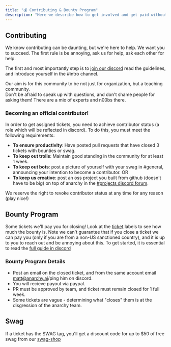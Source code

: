 ```yaml
---
title: "💰 Contributing & Bounty Program"
description: "Here we describe how to get involved and get paid without having to interview"
---
```


## Contributing

We know contributing can be daunting, but we're here to help.  We want you to succeed. The first rule is be annoying, ask us for help, ask each other for help.

The first and most importantly step is to [join our discord](https://discord.anarchy.ai/) read the guidelines, and introduce yourself in the #intro channel.

Our aim is for this community to be not just for organization, but a teaching community.  
Don't be afraid to speak up with questions, and don't shame people for asking them!
There are a mix of experts and n00bs there.

### Becoming an official contributor!

In order to get assigned tickets, you need to achieve contributor status (a role which will be reflected in discord).  To do this, you must meet the following requirements:

* **To ensure productivity**: Have posted pull requests that have closed 3 tickets with bounties or swag.
* **To keep out trolls**: Maintain good standing in the community for at least 1 week.
* **To keep out bots**: post a picture of yourself with your swag in #general, announcing your intention to become a contributor.
OR 
* **To keep us creative**: post an oss project you built from github (doesn't have to be big) on top of anarchy in the [#projects discord forum](https://discord.anarchy.ai/).

We reserve the right to revoke contributor status at any time for any reason (play nice!)

## Bounty Program

Some tickets we'll pay you for closing! Look at the [ticket](https://github.com/anarchy-ai/LLM-VM/issues) labels to see how much the bounty is. 
Note we can't guarantee that if you close a ticket we can pay you (only if you are from a non-US sanctioned country), 
and it is up to you to reach out and be annoying about this.  To get started, it is essential to read the [full guide in discord](https://discord.anarchy.ai/)

### Bounty Program Details

* Post an email on the closed ticket, and from the same account email matt@anarchy.ai/ping him on discord.
* You will recieve payout via paypal.
* PR must be approved by team, and ticket must remain closed for 1 full week.
* Some tickets are vague - determining what "closes" them is at the disgression of the anarchy team.

## Swag

If a ticket has the SWAG tag, you'll get a discount code for up to $50 of free swag from our [swag-shop](https://swag.anarchy.ai/)
